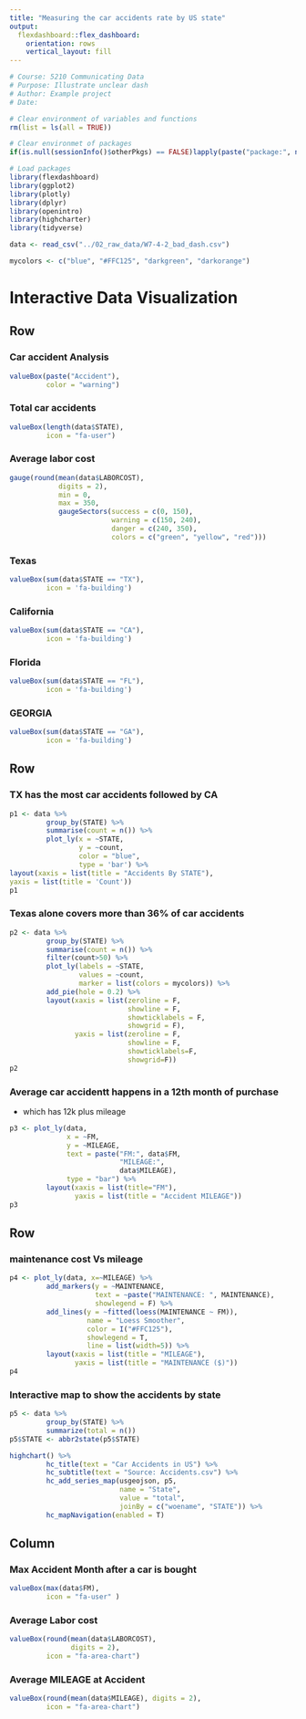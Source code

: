 ```yaml
---
title: "Measuring the car accidents rate by US state"
output: 
  flexdashboard::flex_dashboard:
    orientation: rows
    vertical_layout: fill
---
```


```r
# Course: 5210 Communicating Data
# Purpose: Illustrate unclear dash
# Author: Example project
# Date: 

```

```r
# Clear environment of variables and functions
rm(list = ls(all = TRUE)) 

# Clear environmet of packages
if(is.null(sessionInfo()$otherPkgs) == FALSE)lapply(paste("package:", names(sessionInfo()$otherPkgs), sep=""), detach, character.only = TRUE, unload = TRUE)

```

```r
# Load packages
library(flexdashboard)
library(ggplot2)
library(plotly)
library(dplyr)
library(openintro)
library(highcharter)
library(tidyverse)

```


```r
data <- read_csv("../02_raw_data/W7-4-2_bad_dash.csv")
```

```r
mycolors <- c("blue", "#FFC125", "darkgreen", "darkorange")
```

Interactive Data Visualization 
=====================================

Row
-------------------------------------

### Car accident Analysis

```r
valueBox(paste("Accident"),
         color = "warning")
```

### Total car accidents

```r
valueBox(length(data$STATE),
         icon = "fa-user")
```

### **Average labor cost**

```r
gauge(round(mean(data$LABORCOST),
            digits = 2),
            min = 0,
            max = 350,
            gaugeSectors(success = c(0, 150),
                         warning = c(150, 240),
                         danger = c(240, 350),
                         colors = c("green", "yellow", "red")))
```





### Texas

```r
valueBox(sum(data$STATE == "TX"),
         icon = 'fa-building')
```




### California

```r
valueBox(sum(data$STATE == "CA"),
         icon = 'fa-building')
```


### Florida

```r
valueBox(sum(data$STATE == "FL"),
         icon = 'fa-building')
```


### GEORGIA

```r
valueBox(sum(data$STATE == "GA"),
         icon = 'fa-building')
```

Row
-------------------------------

### TX has the most car accidents followed by CA

```r
p1 <- data %>%
         group_by(STATE) %>%
         summarise(count = n()) %>%
         plot_ly(x = ~STATE,
                 y = ~count,
                 color = "blue",
                 type = 'bar') %>%
layout(xaxis = list(title = "Accidents By STATE"),
yaxis = list(title = 'Count'))
p1
```

### Texas alone covers more than 36% of car accidents


```r
p2 <- data %>%
         group_by(STATE) %>%
         summarise(count = n()) %>%
         filter(count>50) %>%
         plot_ly(labels = ~STATE,
                 values = ~count,
                 marker = list(colors = mycolors)) %>%
         add_pie(hole = 0.2) %>%
         layout(xaxis = list(zeroline = F,
                             showline = F,
                             showticklabels = F,
                             showgrid = F),
                yaxis = list(zeroline = F,
                             showline = F,
                             showticklabels=F,
                             showgrid=F))
p2
```

### Average car accidentt happens in a 12th month of purchase
- which has 12k plus mileage

```r
p3 <- plot_ly(data,
              x = ~FM,
              y = ~MILEAGE,
              text = paste("FM:", data$FM,
                           "MILEAGE:",
                           data$MILEAGE),
              type = "bar") %>%
         layout(xaxis = list(title="FM"),
                yaxis = list(title = "Accident MILEAGE"))
p3
```

Row
------------------------------------
### maintenance cost Vs mileage

```r
p4 <- plot_ly(data, x=~MILEAGE) %>%
         add_markers(y = ~MAINTENANCE,
                     text = ~paste("MAINTENANCE: ", MAINTENANCE),
                     showlegend = F) %>%
         add_lines(y = ~fitted(loess(MAINTENANCE ~ FM)),
                   name = "Loess Smoother",
                   color = I("#FFC125"),
                   showlegend = T,
                   line = list(width=5)) %>%
         layout(xaxis = list(title = "MILEAGE"),
                yaxis = list(title = "MAINTENANCE ($)"))
p4
```

### Interactive map to show the accidents by state

```r
p5 <- data %>%
         group_by(STATE) %>%
         summarize(total = n())
p5$STATE <- abbr2state(p5$STATE)

highchart() %>%
         hc_title(text = "Car Accidents in US") %>%
         hc_subtitle(text = "Source: Accidents.csv") %>%
         hc_add_series_map(usgeojson, p5,
                           name = "State",
                           value = "total",
                           joinBy = c("woename", "STATE")) %>%
         hc_mapNavigation(enabled = T)
```


Column 
-----------------------------------

### Max Accident Month after a car is bought

```r
valueBox(max(data$FM),
         icon = "fa-user" )
```

### Average Labor cost
```r
valueBox(round(mean(data$LABORCOST),
               digits = 2),
         icon = "fa-area-chart")
```

### Average MILEAGE at Accident

```r
valueBox(round(mean(data$MILEAGE), digits = 2),
         icon = "fa-area-chart")
```





